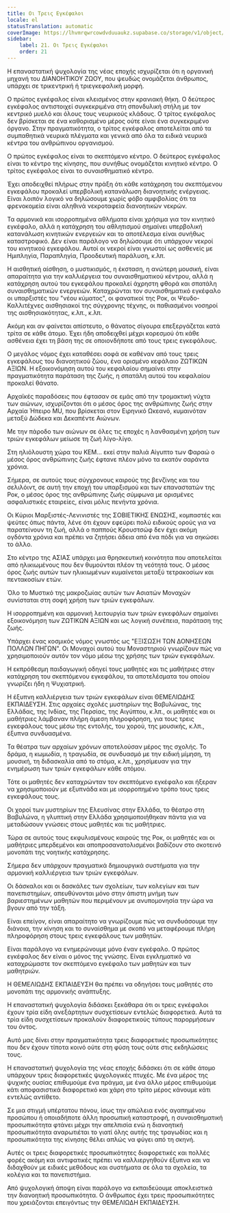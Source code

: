 ```yaml
---
title: Οι Τρεις Εγκέφαλοι
locale: el
statusTranslation: automatic
coverImage: https://lhvmrqwrcowdvduuaukz.supabase.co/storage/v1/object/public/strapi-uploads/small_cover-educacion-fundamental.webp-2d51a7828a2b1309555be27f7e2a61a0.webp
sidebar:
    label: 21. Οι Τρεις Εγκέφαλοι
    order: 21
---
```

Η επαναστατική ψυχολογία της νέας εποχής ισχυρίζεται ότι η οργανική μηχανή του ΔΙΑΝΟΗΤΙΚΟΥ ΖΩΟΥ, που ψευδώς ονομάζεται άνθρωπος, υπάρχει σε τρικεντρική ή τριεγκεφαλική μορφή.

Ο πρώτος εγκέφαλος είναι κλεισμένος στην κρανιακή θήκη. Ο δεύτερος εγκέφαλος αντιστοιχεί συγκεκριμένα στη σπονδυλική στήλη με τον κεντρικό μυελό και όλους τους νευρικούς κλάδους. Ο τρίτος εγκέφαλος δεν βρίσκεται σε ένα καθορισμένο μέρος ούτε είναι ένα συγκεκριμένο όργανο. Στην πραγματικότητα, ο τρίτος εγκέφαλος αποτελείται από τα συμπαθητικά νευρικά πλέγματα και γενικά από όλα τα ειδικά νευρικά κέντρα του ανθρώπινου οργανισμού.

Ο πρώτος εγκέφαλος είναι το σκεπτόμενο κέντρο. Ο δεύτερος εγκέφαλος είναι το κέντρο της κίνησης, που συνήθως ονομάζεται κινητικό κέντρο. Ο τρίτος εγκέφαλος είναι το συναισθηματικό κέντρο.

Έχει αποδειχθεί πλήρως στην πράξη ότι κάθε κατάχρηση του σκεπτόμενου εγκεφάλου προκαλεί υπερβολική κατανάλωση διανοητικής ενέργειας. Είναι λοιπόν λογικό να δηλώσουμε χωρίς φόβο αμφιβολίας ότι τα φρενοκομεία είναι αληθινά νεκροταφεία διανοητικών νεκρών.

Τα αρμονικά και ισορροπημένα αθλήματα είναι χρήσιμα για τον κινητικό εγκέφαλο, αλλά η κατάχρηση του αθλητισμού σημαίνει υπερβολική κατανάλωση κινητικών ενεργειών και το αποτέλεσμα είναι συνήθως καταστροφικό. Δεν είναι παράλογο να δηλώσουμε ότι υπάρχουν νεκροί του κινητικού εγκεφάλου. Αυτοί οι νεκροί είναι γνωστοί ως ασθενείς με Ημιπληγία, Παραπληγία, Προοδευτική παράλυση, κ.λπ.

Η αισθητική αίσθηση, ο μυστικισμός, η έκσταση, η ανώτερη μουσική, είναι απαραίτητα για την καλλιέργεια του συναισθηματικού κέντρου, αλλά η κατάχρηση αυτού του εγκεφάλου προκαλεί άχρηστη φθορά και σπατάλη συναισθηματικών ενεργειών. Καταχρώνται τον συναισθηματικό εγκέφαλο οι υπαρξιστές του "νέου κύματος", οι φανατικοί της Ροκ, οι Ψευδο-Καλλιτέχνες αισθησιακοί της σύγχρονης τέχνης, οι παθιασμένοι νοσηροί της αισθησιακότητας, κ.λπ., κ.λπ.

Ακόμη και αν φαίνεται απίστευτο, ο θάνατος σίγουρα επεξεργάζεται κατά τρίτα σε κάθε άτομο. Έχει ήδη αποδειχθεί μέχρι κορεσμού ότι κάθε ασθένεια έχει τη βάση της σε οποιονδήποτε από τους τρεις εγκεφάλους.

Ο μεγάλος νόμος έχει καταθέσει σοφά σε καθέναν από τους τρεις εγκεφάλους του διανοητικού ζώου, ένα ορισμένο κεφάλαιο ΖΩΤΙΚΩΝ ΑΞΙΩΝ. Η εξοικονόμηση αυτού του κεφαλαίου σημαίνει στην πραγματικότητα παράταση της ζωής, η σπατάλη αυτού του κεφαλαίου προκαλεί θάνατο.

Αρχαϊκές παραδόσεις που έφτασαν σε εμάς από την τρομακτική νύχτα των αιώνων, ισχυρίζονται ότι ο μέσος όρος της ανθρώπινης ζωής στην Αρχαία Ήπειρο MU, που βρίσκεται στον Ειρηνικό Ωκεανό, κυμαινόταν μεταξύ Δώδεκα και Δεκαπέντε Αιώνων.

Με την πάροδο των αιώνων σε όλες τις εποχές η λανθασμένη χρήση των τριών εγκεφάλων μείωσε τη ζωή λίγο-λίγο.

Στη ηλιόλουστη χώρα του KEM... εκεί στην παλιά Αίγυπτο των Φαραώ ο μέσος όρος ανθρώπινης ζωής έφτανε πλέον μόνο τα εκατόν σαράντα χρόνια.

Σήμερα, σε αυτούς τους σύγχρονους καιρούς της βενζίνης και του σελιλόιντ, σε αυτή την εποχή του υπαρξισμού και των επαναστατών της Ροκ, ο μέσος όρος της ανθρώπινης ζωής σύμφωνα με ορισμένες ασφαλιστικές εταιρείες, είναι μόλις πενήντα χρόνια.

Οι Κύριοι Μαρξιστές-Λενινιστές της ΣΟΒΙΕΤΙΚΗΣ ΕΝΩΣΗΣ, κομπαστές και ψεύτες όπως πάντα, λένε ότι έχουν εφεύρει πολύ ειδικούς ορούς για να παρατείνουν τη ζωή, αλλά ο παππούς Κρουστσώφ δεν έχει ακόμη ογδόντα χρόνια και πρέπει να ζητήσει άδεια από ένα πόδι για να σηκώσει το άλλο.

Στο κέντρο της ΑΣΙΑΣ υπάρχει μια θρησκευτική κοινότητα που αποτελείται από ηλικιωμένους που δεν θυμούνται πλέον τη νεότητά τους. Ο μέσος όρος ζωής αυτών των ηλικιωμένων κυμαίνεται μεταξύ τετρακοσίων και πεντακοσίων ετών.

Όλο το Μυστικό της μακροζωίας αυτών των Ασιατών Μοναχών συνίσταται στη σοφή χρήση των τριών εγκεφάλων.

Η ισορροπημένη και αρμονική λειτουργία των τριών εγκεφάλων σημαίνει εξοικονόμηση των ΖΩΤΙΚΩΝ ΑΞΙΩΝ και ως λογική συνέπεια, παράταση της ζωής.

Υπάρχει ένας κοσμικός νόμος γνωστός ως "ΕΞΙΣΩΣΗ ΤΩΝ ΔΟΝΗΣΕΩΝ ΠΟΛΛΩΝ ΠΗΓΩΝ". Οι Μοναχοί αυτού του Μοναστηριού γνωρίζουν πώς να χρησιμοποιούν αυτόν τον νόμο μέσω της χρήσης των τριών εγκεφάλων.

Η εκπρόθεσμη παιδαγωγική οδηγεί τους μαθητές και τις μαθήτριες στην κατάχρηση του σκεπτόμενου εγκεφάλου, τα αποτελέσματα του οποίου γνωρίζει ήδη η Ψυχιατρική.

Η έξυπνη καλλιέργεια των τριών εγκεφάλων είναι ΘΕΜΕΛΙΩΔΗΣ ΕΚΠΑΙΔΕΥΣΗ. Στις αρχαίες σχολές μυστηρίων της Βαβυλώνας, της Ελλάδας, της Ινδίας, της Περσίας, της Αιγύπτου, κ.λπ., οι μαθητές και οι μαθήτριες λάμβαναν πλήρη άμεση πληροφόρηση, για τους τρεις εγκεφάλους τους μέσω της εντολής, του χορού, της μουσικής, κ.λπ., έξυπνα συνδυασμένα.

Τα θέατρα των αρχαίων χρόνων αποτελούσαν μέρος της σχολής. Το δράμα, η κωμωδία, η τραγωδία, σε συνδυασμό με την ειδική μίμηση, τη μουσική, τη διδασκαλία από το στόμα, κ.λπ., χρησίμευαν για την ενημέρωση των τριών εγκεφάλων κάθε ατόμου.

Τότε οι μαθητές δεν καταχρώνταν τον σκεπτόμενο εγκέφαλο και ήξεραν να χρησιμοποιούν με εξυπνάδα και με ισορροπημένο τρόπο τους τρεις εγκεφάλους τους.

Οι χοροί των μυστηρίων της Ελευσίνας στην Ελλάδα, το θέατρο στη Βαβυλώνα, η γλυπτική στην Ελλάδα χρησιμοποιήθηκαν πάντα για να μεταδώσουν γνώσεις στους μαθητές και τις μαθήτριες.

Τώρα σε αυτούς τους εκφυλισμένους καιρούς της Ροκ, οι μαθητές και οι μαθήτριες μπερδεμένοι και αποπροσανατολισμένοι βαδίζουν στο σκοτεινό μονοπάτι της νοητικής κατάχρησης.

Σήμερα δεν υπάρχουν πραγματικά δημιουργικά συστήματα για την αρμονική καλλιέργεια των τριών εγκεφάλων.

Οι δάσκαλοι και οι δασκάλες των σχολείων, των κολεγίων και των πανεπιστημίων, απευθύνονται μόνο στην άπιστη μνήμη των βαριεστημένων μαθητών που περιμένουν με ανυπομονησία την ώρα να βγουν από την τάξη.

Είναι επείγον, είναι απαραίτητο να γνωρίζουμε πώς να συνδυάσουμε την διάνοια, την κίνηση και το συναίσθημα με σκοπό να μεταφέρουμε πλήρη πληροφόρηση στους τρεις εγκεφάλους των μαθητών.

Είναι παράλογο να ενημερώνουμε μόνο έναν εγκέφαλο. Ο πρώτος εγκέφαλος δεν είναι ο μόνος της γνώσης. Είναι εγκληματικό να καταχρώμαστε τον σκεπτόμενο εγκέφαλο των μαθητών και των μαθητριών.

Η ΘΕΜΕΛΙΩΔΗΣ ΕΚΠΑΙΔΕΥΣΗ θα πρέπει να οδηγήσει τους μαθητές στο μονοπάτι της αρμονικής ανάπτυξης.

Η επαναστατική ψυχολογία διδάσκει ξεκάθαρα ότι οι τρεις εγκέφαλοι έχουν τρία είδη ανεξάρτητων συσχετίσεων εντελώς διαφορετικά. Αυτά τα τρία είδη συσχετίσεων προκαλούν διαφορετικούς τύπους παρορμήσεων του όντος.

Αυτό μας δίνει στην πραγματικότητα τρεις διαφορετικές προσωπικότητες που δεν έχουν τίποτα κοινό ούτε στη φύση τους ούτε στις εκδηλώσεις τους.

Η επαναστατική ψυχολογία της νέας εποχής διδάσκει ότι σε κάθε άτομο υπάρχουν τρεις διαφορετικές ψυχολογικές πτυχές. Με ένα μέρος της ψυχικής ουσίας επιθυμούμε ένα πράγμα, με ένα άλλο μέρος επιθυμούμε κάτι αποφασιστικά διαφορετικό και χάρη στο τρίτο μέρος κάνουμε κάτι εντελώς αντίθετο.

Σε μια στιγμή υπέρτατου πόνου, ίσως την απώλεια ενός αγαπημένου προσώπου ή οποιαδήποτε άλλη προσωπική καταστροφή, η συναισθηματική προσωπικότητα φτάνει μέχρι την απελπισία ενώ η διανοητική προσωπικότητα αναρωτιέται το γιατί όλης αυτής της τραγωδίας και η προσωπικότητα της κίνησης θέλει απλώς να φύγει από τη σκηνή.

Αυτές οι τρεις διαφορετικές προσωπικότητες διαφορετικές και πολλές φορές ακόμη και αντιφατικές πρέπει να καλλιεργηθούν έξυπνα και να διδαχθούν με ειδικές μεθόδους και συστήματα σε όλα τα σχολεία, τα κολέγια και τα πανεπιστήμια.

Από ψυχολογική άποψη είναι παράλογο να εκπαιδεύουμε αποκλειστικά την διανοητική προσωπικότητα. Ο άνθρωπος έχει τρεις προσωπικότητες που χρειάζονται επειγόντως την ΘΕΜΕΛΙΩΔΗ ΕΚΠΑΙΔΕΥΣΗ.

